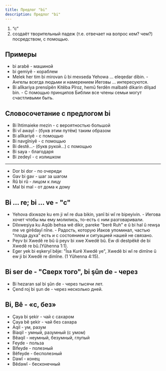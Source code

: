 ```yaml
---
title: Предлог "bi"
description: Предлог "bi"
---
```


1. “c”
2. создаёт творительный падеж (т.е. отвечает на вопрос кем? чем?) посредством, с помощью.

## Примеры

- bi arabê - машиной
- bi gemiyê - кораблем
- Melek her tim bi mirovan û bi mexseda Yehowa ... eleqedar dibin. - Ангелы всегда людьми и намерением Иеговы ... интересуются.
- Bi alîkariya prensîpên Kitêba Pîroz, hemû ferdên malbatê dikarin dilşad bin. - С помощью принципов Библии все члены семьи могут счастливыми быть.

## Словосочетание с предлогом bi

- Bi îhtimaieke mezin - с вероятностью большой
- Bi vî awayî - (букв этим путём) таким образом
- Bi alîkariyê - с помощью
- Bi navgîniyê - с помощью
- Bi destê...- (букв рукой...) с помощью
- Bi saya - благодаря
- Bi zedeyî - с излишком

---

- Dor bi dor - по очереди
- Gav bi gav - шаг за шагом
- Rû bi rû - лицом к лицу
- Mal bi mal - от дома к дому

## Bi ... re; bi ... ve - "с"

- Yehova dixwaze ku em ji wî re dua bikin, yanî bi wî re bipeyivin. - Иегова хочет чтобы мы ему молились, то-есть с ним разговаривали.
- Dilxweşiya ku Aqûb behsa wê dikir, pareke "berê Ruh" e û bi hal û rewşa me ve girêdayî nîne. - Радость, которую Иаков упоминал, частью "плода духа" есть и с состоянием и ситуацией нашей не связано.
- Peyv bi Xwedê re bû û peyv bi xwe Xwedê bû. Ew di destpêkê de bi Xwedê re bû.(Yûhenna 1:1).
- Eger yek bi eşkeryî bêje: "Îsa Kurê Xwedê ye", Xwedê bi wî re dimîne û ew ji bi Xwedê re dimîne. (1 Yûhenna 4:15).

## Bi ser de - "Сверх того", bi şûn de - через

- Bi hezaran sal bi şûn de - через тысячи лет.
- Çend roj bi şun de - через несколько дней.

## Bi, Bê - «с, без»

- Çaya bi şekir - чай с сахаром
- Çaya bê şekir - чай без сахара
- Aqil - ум, разум
- Biaqil - умный, разумный (с умом)
- Bêaqil - неумный, безумный, глупый
- Feyde - польза
- Bifeyde - полезный
- Bêfeyde - бесполезный
- Dawî - конец
- Bêdawî - бесконечный
